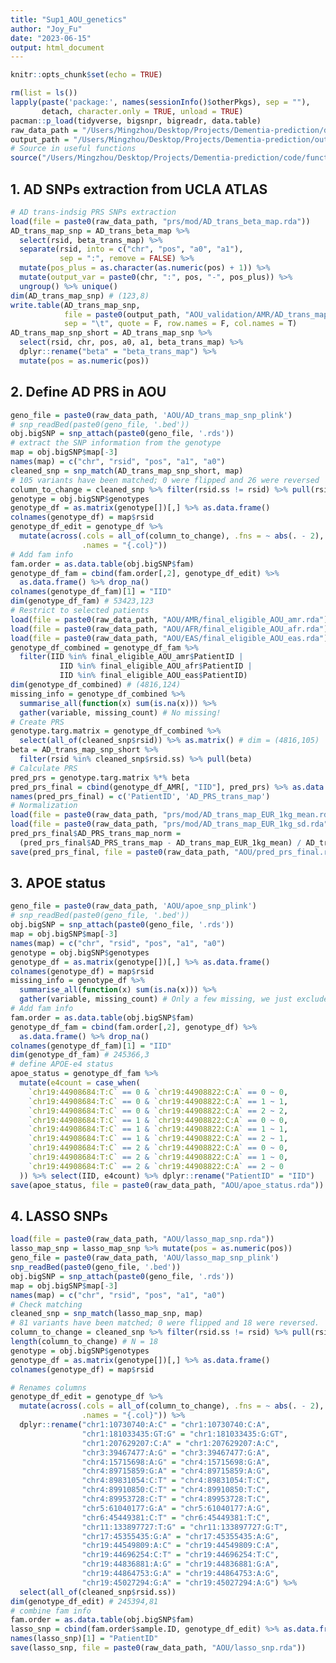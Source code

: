 ```yaml
---
title: "Sup1_AOU_genetics"
author: "Joy_Fu"
date: "2023-06-15"
output: html_document
---
```


```r
knitr::opts_chunk$set(echo = TRUE)
```

```r
rm(list = ls())
lapply(paste('package:', names(sessionInfo()$otherPkgs), sep = ""),
       detach, character.only = TRUE, unload = TRUE)
pacman::p_load(tidyverse, bigsnpr, bigreadr, data.table)
raw_data_path = "/Users/Mingzhou/Desktop/Projects/Dementia-prediction/data/"
output_path = "/Users/Mingzhou/Desktop/Projects/Dementia-prediction/output/"
# Source in useful functions
source("/Users/Mingzhou/Desktop/Projects/Dementia-prediction/code/functions.R")
```

## 1. AD SNPs extraction from UCLA ATLAS
```r
# AD trans-indsig PRS SNPs extraction
load(file = paste0(raw_data_path, "prs/mod/AD_trans_beta_map.rda"))
AD_trans_map_snp = AD_trans_beta_map %>% 
  select(rsid, beta_trans_map) %>% 
  separate(rsid, into = c("chr", "pos", "a0", "a1"), 
           sep = ":", remove = FALSE) %>% 
  mutate(pos_plus = as.character(as.numeric(pos) + 1)) %>% 
  mutate(output_var = paste0(chr, ":", pos, "-", pos_plus)) %>% 
  ungroup() %>% unique()
dim(AD_trans_map_snp) # (123,8)
write.table(AD_trans_map_snp,
            file = paste0(output_path, "AOU_validation/AMR/AD_trans_map_snp.txt"),
            sep = "\t", quote = F, row.names = F, col.names = T)
AD_trans_map_snp_short = AD_trans_map_snp %>% 
  select(rsid, chr, pos, a0, a1, beta_trans_map) %>% 
  dplyr::rename("beta" = "beta_trans_map") %>% 
  mutate(pos = as.numeric(pos))
```


## 2. Define AD PRS in AOU
```r
geno_file = paste0(raw_data_path, 'AOU/AD_trans_map_snp_plink')
# snp_readBed(paste0(geno_file, '.bed'))
obj.bigSNP = snp_attach(paste0(geno_file, '.rds'))
# extract the SNP information from the genotype
map = obj.bigSNP$map[-3]
names(map) = c("chr", "rsid", "pos", "a1", "a0")
cleaned_snp = snp_match(AD_trans_map_snp_short, map)
# 105 variants have been matched; 0 were flipped and 26 were reversed
column_to_change = cleaned_snp %>% filter(rsid.ss != rsid) %>% pull(rsid) # N = 26
genotype = obj.bigSNP$genotypes
genotype_df = as.matrix(genotype[])[,] %>% as.data.frame()
colnames(genotype_df) = map$rsid
genotype_df_edit = genotype_df %>% 
  mutate(across(.cols = all_of(column_to_change), .fns = ~ abs(. - 2), 
                .names = "{.col}"))
# Add fam info
fam.order = as.data.table(obj.bigSNP$fam)
genotype_df_fam = cbind(fam.order[,2], genotype_df_edit) %>% 
  as.data.frame() %>% drop_na()
colnames(genotype_df_fam)[1] = "IID"
dim(genotype_df_fam) # 53423,123 
# Restrict to selected patients
load(file = paste0(raw_data_path, "AOU/AMR/final_eligible_AOU_amr.rda"))
load(file = paste0(raw_data_path, "AOU/AFR/final_eligible_AOU_afr.rda"))
load(file = paste0(raw_data_path, "AOU/EAS/final_eligible_AOU_eas.rda"))
genotype_df_combined = genotype_df_fam %>% 
  filter(IID %in% final_eligible_AOU_amr$PatientID | 
           IID %in% final_eligible_AOU_afr$PatientID |
           IID %in% final_eligible_AOU_eas$PatientID)
dim(genotype_df_combined) # (4816,124)
missing_info = genotype_df_combined %>% 
  summarise_all(function(x) sum(is.na(x))) %>%  
  gather(variable, missing_count) # No missing!
# Create PRS
genotype.targ.matrix = genotype_df_combined %>% 
  select(all_of(cleaned_snp$rsid)) %>% as.matrix() # dim = (4816,105)
beta = AD_trans_map_snp_short %>% 
  filter(rsid %in% cleaned_snp$rsid.ss) %>% pull(beta)
# Calculate PRS
pred_prs = genotype.targ.matrix %*% beta
pred_prs_final = cbind(genotype_df_AMR[, "IID"], pred_prs) %>% as.data.frame()
names(pred_prs_final) = c('PatientID', 'AD_PRS_trans_map')
# Normalization
load(file = paste0(raw_data_path, "prs/mod/AD_trans_map_EUR_1kg_mean.rda"))
load(file = paste0(raw_data_path, "prs/mod/AD_trans_map_EUR_1kg_sd.rda"))
pred_prs_final$AD_PRS_trans_map_norm = 
  (pred_prs_final$AD_PRS_trans_map - AD_trans_map_EUR_1kg_mean) / AD_trans_map_EUR_1kg_sd
save(pred_prs_final, file = paste0(raw_data_path, "AOU/pred_prs_final.rda"))
```

## 3. APOE status
```r
geno_file = paste0(raw_data_path, 'AOU/apoe_snp_plink')
# snp_readBed(paste0(geno_file, '.bed'))
obj.bigSNP = snp_attach(paste0(geno_file, '.rds'))
map = obj.bigSNP$map[-3]
names(map) = c("chr", "rsid", "pos", "a1", "a0")
genotype = obj.bigSNP$genotypes
genotype_df = as.matrix(genotype[])[,] %>% as.data.frame()
colnames(genotype_df) = map$rsid
missing_info = genotype_df %>% 
  summarise_all(function(x) sum(is.na(x))) %>%  
  gather(variable, missing_count) # Only a few missing, we just excluded those people
# Add fam info
fam.order = as.data.table(obj.bigSNP$fam)
genotype_df_fam = cbind(fam.order[,2], genotype_df) %>% 
  as.data.frame() %>% drop_na()
colnames(genotype_df_fam)[1] = "IID"
dim(genotype_df_fam) # 245366,3
# define APOE-e4 status
apoe_status = genotype_df_fam %>% 
  mutate(e4count = case_when(
    `chr19:44908684:T:C` == 0 & `chr19:44908822:C:A` == 0 ~ 0,
    `chr19:44908684:T:C` == 0 & `chr19:44908822:C:A` == 1 ~ 1,
    `chr19:44908684:T:C` == 0 & `chr19:44908822:C:A` == 2 ~ 2,
    `chr19:44908684:T:C` == 1 & `chr19:44908822:C:A` == 0 ~ 0,
    `chr19:44908684:T:C` == 1 & `chr19:44908822:C:A` == 1 ~ 1,
    `chr19:44908684:T:C` == 1 & `chr19:44908822:C:A` == 2 ~ 1,
    `chr19:44908684:T:C` == 2 & `chr19:44908822:C:A` == 0 ~ 0,
    `chr19:44908684:T:C` == 2 & `chr19:44908822:C:A` == 1 ~ 0,
    `chr19:44908684:T:C` == 2 & `chr19:44908822:C:A` == 2 ~ 0
  )) %>% select(IID, e4count) %>% dplyr::rename("PatientID" = "IID")
save(apoe_status, file = paste0(raw_data_path, "AOU/apoe_status.rda"))
```

## 4. LASSO SNPs 
```r
load(file = paste0(raw_data_path, "AOU/lasso_map_snp.rda"))
lasso_map_snp = lasso_map_snp %>% mutate(pos = as.numeric(pos))
geno_file = paste0(raw_data_path, 'AOU/lasso_map_snp_plink')
snp_readBed(paste0(geno_file, '.bed'))
obj.bigSNP = snp_attach(paste0(geno_file, '.rds'))
map = obj.bigSNP$map[-3]
names(map) = c("chr", "rsid", "pos", "a1", "a0")
# Check matching
cleaned_snp = snp_match(lasso_map_snp, map)
# 81 variants have been matched; 0 were flipped and 18 were reversed.
column_to_change = cleaned_snp %>% filter(rsid.ss != rsid) %>% pull(rsid)
length(column_to_change) # N = 18
genotype = obj.bigSNP$genotypes
genotype_df = as.matrix(genotype[])[,] %>% as.data.frame()
colnames(genotype_df) = map$rsid
```

```r
# Renames columns
genotype_df_edit = genotype_df %>% 
  mutate(across(.cols = all_of(column_to_change), .fns = ~ abs(. - 2), 
                .names = "{.col}")) %>% 
  dplyr::rename("chr1:10730740:A:C" = "chr1:10730740:C:A",
                "chr1:181033435:GT:G" = "chr1:181033435:G:GT",
                "chr1:207629207:C:A" = "chr1:207629207:A:C",
                "chr3:39467477:A:G" = "chr3:39467477:G:A",
                "chr4:15715698:A:G" = "chr4:15715698:G:A",
                "chr4:89715859:G:A" = "chr4:89715859:A:G",
                "chr4:89831054:C:T" = "chr4:89831054:T:C",
                "chr4:89910850:C:T" = "chr4:89910850:T:C",
                "chr4:89953728:C:T" = "chr4:89953728:T:C",
                "chr5:61040177:G:A" = "chr5:61040177:A:G",
                "chr6:45449381:C:T" = "chr6:45449381:T:C",
                "chr11:133897727:T:G" = "chr11:133897727:G:T",
                "chr17:45355435:G:A" = "chr17:45355435:A:G",
                "chr19:44549809:A:C" = "chr19:44549809:C:A",
                "chr19:44696254:C:T" = "chr19:44696254:T:C",
                "chr19:44836881:A:G" = "chr19:44836881:G:A",
                "chr19:44864753:G:A" = "chr19:44864753:A:G",
                "chr19:45027294:G:A" = "chr19:45027294:A:G") %>% 
  select(all_of(cleaned_snp$rsid.ss))
dim(genotype_df_edit) # 245394,81
# combine fam info
fam.order = as.data.table(obj.bigSNP$fam)
lasso_snp = cbind(fam.order$sample.ID, genotype_df_edit) %>% as.data.frame()
names(lasso_snp)[1] = "PatientID"
save(lasso_snp, file = paste0(raw_data_path, "AOU/lasso_snp.rda"))
```



